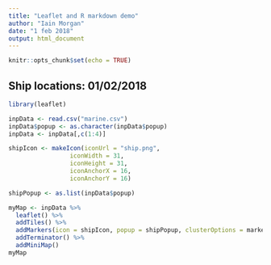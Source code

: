 ---
title: "Leaflet and R markdown demo"
author: "Iain Morgan"
date: "1 feb 2018"
output: html_document
---

```{r setup, include=FALSE}
knitr::opts_chunk$set(echo = TRUE)
```

## Ship locations: 01/02/2018

```{r, echo=FALSE, warning=FALSE, message=FALSE}
library(leaflet)

inpData <- read.csv("marine.csv") 
inpData$popup <- as.character(inpData$popup)
inpData <- inpData[,c(1:4)]

shipIcon <- makeIcon(iconUrl = "ship.png", 
                 iconWidth = 31, 
                 iconHeight = 31, 
                 iconAnchorX = 16, 
                 iconAnchorY = 16)

shipPopup <- as.list(inpData$popup)

myMap <- inpData %>% 
  leaflet() %>%
  addTiles() %>%
  addMarkers(icon = shipIcon, popup = shipPopup, clusterOptions = markerClusterOptions) %>%
  addTerminator() %>%
  addMiniMap()
myMap
```

